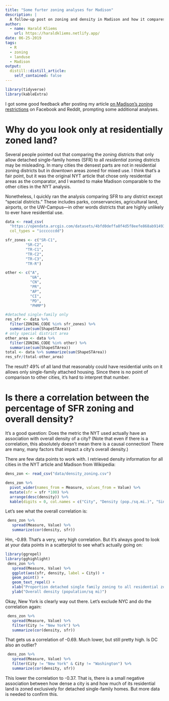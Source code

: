 ```yaml
---
title: "Some furter zoning analyses for Madison"
description: |
  A follow-up post on zoning and density in Madison and how it compares to other cities in the US.
author:
  - name: Harald Kliems
    url: https://haraldkliems.netlify.app/
date: 06-25-2019
tags:
  - R
  - zoning
  - landuse
  - Madison
output:
  distill::distill_article:
    self_contained: false
---
```

```r
library(tidyverse)
library(kableExtra)
```

I got some good feedback after posting my article [on Madison's zoning restrictions](https://haraldkliems.netlify.app/posts/how-much-of-madison-allows-only-detached-single-family-housing/) on Facebook and Reddit, prompting some additional analyses.

# Why do you look only at residentially zoned land?

Several people pointed out that comparing the zoning districts that only allow detached single-family homes (SFR) to all *residential* zoning districts may be misleading. In many cities the densest parts are not in residential zoning districts but in downtown areas zoned for mixed use. I think that's a fair point, but it was the original NYT article that chose only residential areas as the comparator, and I wanted to make Madison comparable to the other cities in the NYT analysis. 

Nonetheless, I quickly ran the analysis comparing SFR to any district except "special districts." These includes parks, conservancies, agricultural land, airports, or the UW-Campus---in other words districts that are highly unlikely to ever have residential use. 

```r

data <- read_csv(
  "https://opendata.arcgis.com/datasets/4bfd0deffa8f4d5f8eefe868ab91493c_9.csv",
  col_types = "iccccccdd")

sfr_zones <- c("SR-C1", 
         "SR-C2",
         "TR-C1", 
         "TR-C2", 
         "TR-C3", 
         "TR-R")

other <- c("A",
           "UA",
           "CN",
           "PR",
           "AP",
           "CI",
           "PD",
           "PHMP")
```
```r
#detached single-family only
res_sfr <- data %>%
  filter(ZONING_CODE %in% sfr_zones) %>%
  summarize(sum(ShapeSTArea))
# only special district area
other_area <- data %>%
  filter(ZONING_CODE %in% other) %>%
  summarise(sum(ShapeSTArea))
total <- data %>% summarize(sum(ShapeSTArea))
res_sfr/(total-other_area)
```

The result? 49% of all land that reasonably could have residential units on it allows only single-family attached housing. Since there is no point of comparison to other cities, it's hard to interpret that number.

# Is there a correlation between the percentage of SFR zoning and overall density?

It's a good question: Does the metric the NYT used actually have an association with overall density of a city? (Note that even if there is a correlation, this absolutely doesn't mean there is a causal connection! There are many, many factors that impact a city's overall density.)

There are few data points to work with. I retrieved density information for all cities in the NYT article and Madison from Wikipedia:

```r
dens_zon <- read_csv("data/density_zoning.csv")

dens_zon %>% 
  pivot_wider(names_from = Measure, values_from = Value) %>% 
  mutate(sfr = sfr *100) %>% 
  arrange(desc(density)) %>% 
  kable(digits = 0, col.names = c("City", "Density (pop./sq.mi.)", "Single-family (%)"))
```

Let's see what the overall correlation is:

```r
 dens_zon %>% 
   spread(Measure, Value) %>%
   summarize(cor(density, sfr))
```

Hm, -0.89. That's a very, very high correlation. But it's always good to look at your data points in a scatterplot to see what's actually going on:
 
```r
library(ggrepel)
library(gghighlight)
 dens_zon %>% 
   spread(Measure, Value) %>%
   ggplot(aes(sfr, density, label = City)) +
   geom_point() +
   geom_text_repel() +
   xlab("Proportion detached single family zoning to all residential zoning") +
   ylab("Overall density (population/sq mi)")
```


Okay, New York is clearly way out there. Let's exclude NYC and do the correlation again:

```r
 dens_zon %>% 
   spread(Measure, Value) %>%
   filter(City != "New York") %>%
   summarize(cor(density, sfr))
```


That gets us a correlation of -0.69. Much lower, but still pretty high. Is DC also an outlier?



```r
 dens_zon %>% 
   spread(Measure, Value) %>%
   filter(City != "New York" & City != "Washington") %>%
   summarize(cor(density, sfr))
```

This lower the correlation to -0.37. That is, there is a small negative association between how dense a city is and how much of its residential land is zoned exclusively for detached single-family homes. But more data is needed to confirm this. 